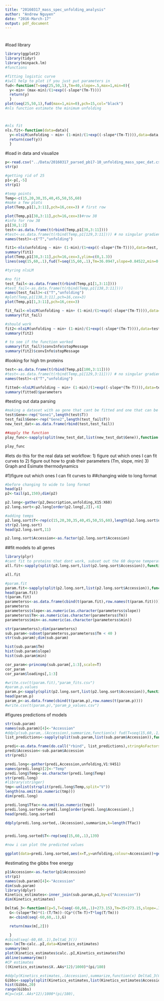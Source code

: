 ```yaml
---
title: "20160317_mass_spec_unfolding_analysis"
author: "Andrew Nguyen"
date: "2016-March-17"
output: pdf_document
---
```

#

#load library
```r
library(ggplot2)
library(tidyr)
library(minpack.lm)
#functions

#fitting logistic curve 
#iwll help to plot if you just put parameters in
fud<-function(T=seq(25,50,1),Tm=40,slope=.5,max=1,min=0){
  y<-min+ (max-min)/(1+exp((-slope*(Tm-T))))
  return(y)
  }
plot(seq(25,50,1),fud(max=1,min=0),pch=15,col="black")
#nls function estimate the minimum unfolding



#nls fit
nls.fit<-function(data=data){
  y<-nlsLM(unfolding ~ min+ (1-min)/(1+exp((-slope*(Tm-T)))),data=data, start=list(slope=.5,Tm=40,min=.2), trace=TRUE,control=nls.control(warnOnly = TRUE, tol = 1e-05, maxiter=1000))
  return(coef(y))
  }
```

#load in data and visualize
```r
p<-read.csv("../Data/20160317_parsed_pb17-10_unfolding_mass_spec_dat.csv")
str(p)

#getting rid of 25
p1<-p[,-5]
str(p1)

#temp points
Temp<-c(15,20,30,35,40,45,50,55,60)
#make a few plots
plot(Temp,p1[1,3:11],pch=16,cex=3) # first row

plot(Temp,p1[38,3:11],pch=16,cex=3)#row 38
#info for row 38
p1[38,1:2]
test<-as.data.frame(t(rbind(Temp,p1[38,3:11])))
#test<-as.data.frame(t(rbind(Temp,p1[129,3:11]))) # no singular gradient
names(test)<-c("T","unfolding")

fit1<-nls(unfolding ~ min+ (1-min)/(1+exp((-slope*(Tm-T)))),data=test, start=list(slope=.3,Tm=40,min=.2), trace=TRUE,control=nls.control(warnOnly = TRUE, tol = 1e-05, maxiter=1000))
summary(fit1)
plot(Temp,p1[38,3:11],pch=16,cex=3,ylim=c(0,1.3))
lines(seq(15,60,.1),fud(T=seq(15,60,.1),Tm=36.0947,slope=0.84522,min=0.31959),lwd=2,col="blue",lty="dotdash")

#tyring nlsLM

#no fit
test_fail<-as.data.frame(t(rbind(Temp,p1[1,3:11])))
#test_fail<-as.data.frame(t(rbind(Temp,p1[138,3:11])))
names(test_fail)<-c("T","unfolding")
#plot(Temp,p1[138,3:11],pch=16,cex=3)
plot(Temp,p1[1,3:11],pch=16,cex=3)

fit_fail<-nlsLM(unfolding ~ min+ (1-min)/(1+exp((-slope*(Tm-T)))),data=test_fail, start=list(slope=.3,Tm=35,min=.2), trace=TRUE,control=nls.control(warnOnly = TRUE, tol = 1e-05, maxiter=1000))
summary(fit_fail)

#should work
fit2<-nlsLM(unfolding ~ min+ (1-min)/(1+exp((-slope*(Tm-T)))),data=test, start=list(slope=.3,Tm=35,min=.2), trace=TRUE,control=nls.control(warnOnly = TRUE, tol = 1e-05, maxiter=1000))
summary(fit2)

# to see if the function worked
summary(fit_fail)$convInfo$stopMessage
summary(fit2)$convInfo$stopMessage
```
#looking for high tm proteins
```r
test<-as.data.frame(t(rbind(Temp,p1[100,3:11])))
#test<-as.data.frame(t(rbind(Temp,p1[129,3:11]))) # no singular gradient
names(test)<-c("T","unfolding")

fitted<-nlsLM(unfolding ~ min+ (1-min)/(1+exp((-slope*(Tm-T)))),data=test, start=list(slope=.3,Tm=35,min=.2), trace=TRUE,control=nls.control(warnOnly = TRUE, tol = 1e-05, maxiter=1000))
summary(fitted)$parameters
```

#testing out data parsing
```r
#making a dataset with aa gene that cant be fitted and one that can be
test$Gene<-rep("Gene1",length(test$T))
test_fail$Gene<-rep("Gene2",length(test_fail$T))
new_test_dat<-as.data.frame(rbind(test,test_fail))

##apply the function
play_func<-sapply(split(new_test_dat,list(new_test_dat$Gene)),function(x){ifelse(summary(nlsLM(unfolding ~ min+ (1-min)/(1+exp((-slope*(Tm-T)))),data=x, start=list(slope=.3,Tm=35,min=.2), trace=TRUE,control=nls.control(warnOnly = TRUE, tol = 1e-05, maxiter=1000)))$convInfo$stopMessage=="Relative error in the sum of squares is at most `ftol'.","worked","no")})

play_func
```

#lets do this for the real data set
workflow:
1) figure out which ones I can fit curves to
2) figure out how to grab their parameters (Tm, slope, min)
3) Graph and Esimate thermodynamics

#1)figure out which ones I can fit curves to
##changing wide to long format
```r
#before changing to wide to long format
head(p1)
p2<-tail(p1,150);dim(p2)

p2.long<-gather(p2,Description,unfolding,X15:X60)
p2.long.sort<-p2.long[order(p2.long[,2]),-6]

#adding temps
p2.long.sort$T<-rep(c(15,20,30,35,40,45,50,55,60),length(p2.long.sort$unfolding)/9)
str(p2.long.sort)
head(p2.long.sort,11)

p2.long.sort$Accession<-as.factor(p2.long.sort$Accession)
```
##fit models to all genes
```r
library(plyr)
#cant fit to proteins that dont work, subset out the 60 degree temperature
all.fit<-sapply(split(p2.long.sort,list(p2.long.sort$Accession)),function(x){ifelse(summary(nlsLM(unfolding ~ min+ (1-min)/(1+exp((-slope*(Tm-T)))),data=x, start=list(slope=.5,Tm=37,min=.3), trace=TRUE,control=nls.control(warnOnly = TRUE, tol = 1e-05, maxiter=1000)))$convInfo$stopMessage=="Relative error in the sum of squares is at most `ftol'.","worked","no")})

all.fit

#param.fit
param.fit<-sapply(split(p2.long.sort,list(p2.long.sort$Accession)),function(x){summary(nlsLM(unfolding ~ min+ (1-min)/(1+exp((-slope*(Tm-T)))),data=x, start=list(slope=.5,Tm=37,min=.3), trace=TRUE,control=nls.control(warnOnly = TRUE, tol = 1e-05, maxiter=1000)))$parameters[,1]})
head(param.fit)
t(param.fit)
parameterss<-as.data.frame(cbind(t(param.fit),row.names(t(param.fit))))
parameterss
parameterss$slope<-as.numeric(as.character(parameterss$slope))
parameterss$Tm<-as.numeric(as.character(parameterss$Tm))
parameterss$min<-as.numeric(as.character(parameterss$min))

str(parameterss);dim(parameterss)
sub.param<-subset(parameterss,parameterss$Tm < 40 )
str(sub.param);dim(sub.param)

hist(sub.param$Tm)
hist(sub.param$slope)
hist(sub.param$min)

cor_param<-princomp(sub.param[,1:3],scale=T)
cor_param
cor_param$loadings[,1:3]

#write.csv(t(param.fit),"param_fits.csv")
#param.p.values
param.p<-sapply(split(p2.long.sort,list(p2.long.sort$Accession)),function(x){summary(nlsLM(unfolding ~ min+ (1-min)/(1+exp((-slope*(Tm-T)))),data=x, start=list(slope=.5,Tm=37,min=.3), trace=TRUE,control=nls.control(warnOnly = TRUE, tol = 1e-05, maxiter=1000)))$parameters[,4]})
head(param.p)
param_p<-as.data.frame(cbind(t(param.p),row.names(t(param.p))))
#write.csv(t(param.p),"param_p_values.csv")
```

#figures predictions of models
```r
str(sub.param)
names(sub.param)[4]<-"Accession"
#ddply(sub.param,.(Accession),summarize,function(x) fud(T=seq(15,60,.1),Tm=x$Tm,slope=x$slope,min=x$min))
list_predictions<-sapply(split(sub.param,list(sub.param$Accession)),function(x) {fud(T=seq(15,60,.1),Tm=x$Tm,slope=x$slope,min=x$min)})

predi<-as.data.frame(do.call("rbind", list_predictions),stringAsFactors=FALSE)
predi$Accession<-sub.param$Accession
str(predi)

predi.long<-gather(predi,Accession,unfolding,V1:V451)
names(predi.long)[2]<-"Temp"
predi.long$Temp<-as.character(predi.long$Temp)
str(predi.long)
#library(stringer)
tmp<-unlist(strsplit(predi.long$Temp,split="V"))
length(na.omit(as.numeric(tmp)))
dim(predi.long)

predi.long$Tfac<-na.omit(as.numeric(tmp))
predi.long.sorted<-predi.long[order(predi.long$Accession),]
head(predi.long.sorted)

ddply(predi.long.sorted,.(Accession),summarize,k=length(Tfac))


predi.long.sorted$T<-rep(seq(15,60,.1),139)

#now i can plot the predicted values

ggplot(data=predi.long.sorted,aes(x=T,y=unfolding,colour=Accession))+geom_line()

```


#estimating the gibbs free energy
```r
p1$Accession<-as.factor(p1$Accession)
str(p1)
names(sub.param)[4]<-"Accession"
dim(sub.param)
library(dplyr)
Kinetics_estimates<-inner_join(sub.param,p1,by=c("Accession"))
dim(Kinetics_estimates)

DeltaG_3<-function(Cp=5,T=(seq(-60,60,.1)+273.15),Tm=35+273.15,slope=.3){
  G<-(slope*Tm)*(1-(T/Tm))-(Cp*((Tm-T)+T*log(T/Tm)))
  m<-cbind(seq(-60,60,.1),G)

  return(max(m[,2]))

  }
#cbind(seq(-60,60,.1),DeltaG_3())
mo<-lm(Tm~calc..pI,data=Kinetics_estimates)
summary(mo)
plot(Kinetics_estimates$calc..pI,Kinetics_estimates$Tm)
abline(summary(mo))
#CP estimates
((Kinetics_estimates$X..AAs*12)/1000)*(pi/180)

#ddply(Kinetics_estimates,.(Accession),summarize,function(x) DeltaG_3(Cp=(x$X..AAs*12)/1000,slope=x$slope,Tm=Tm))
Gibbs<-sapply(split(Kinetics_estimates,list(Kinetics_estimates$Accession)),function(x){DeltaG_3(Cp=(x$X..AAs*12)/1000*(pi/180),slope=x$slope,Tm=x$Tm)})
hist(Gibbs,20)
range(Gibbs)
#Cp=(x$X..AAs*12)/1000*(pi/180),
```

